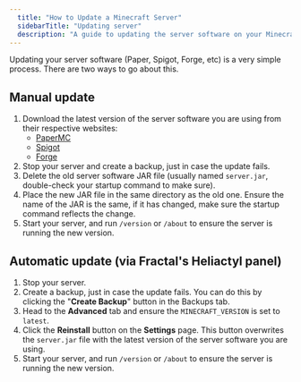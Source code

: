 ---
  title: "How to Update a Minecraft Server"
  sidebarTitle: "Updating server"
  description: "A guide to updating the server software on your Minecraft server (Paper, Spigot, Forge, etc)."
---

Updating your server software (Paper, Spigot, Forge, etc) is a very simple process. There are two ways to go about this.

## Manual update

1. Download the latest version of the server software you are using from their
   respective websites:
   - [PaperMC](https://papermc.io/downloads)
   - [Spigot](https://spigotmc.org/wiki/buildtools)
   - [Forge](https://files.minecraftforge.net/)
2. Stop your server and create a backup, just in case the update fails.
3. Delete the old server software JAR file (usually named `server.jar`,
   double-check your startup command to make sure).
4. Place the new JAR file in the same directory as the old one. Ensure the name
   of the JAR is the same, if it has changed, make sure the startup command
   reflects the change.
5. Start your server, and run `/version` or `/about` to ensure the server is
   running the new version.

## Automatic update (via Fractal's Heliactyl panel)

1. Stop your server.
2. Create a backup, just in case the update fails. You can do this by clicking
   the "**Create Backup**" button in the Backups tab.
3. Head to the **Advanced** tab and ensure the `MINECRAFT_VERSION` is set to `latest`.
4. Click the **Reinstall** button on the **Settings** page. This button overwrites the `server.jar` file
   with the latest version of the server software you are using.
5. Start your server, and run `/version` or `/about` to ensure the server is
   running the new version.
